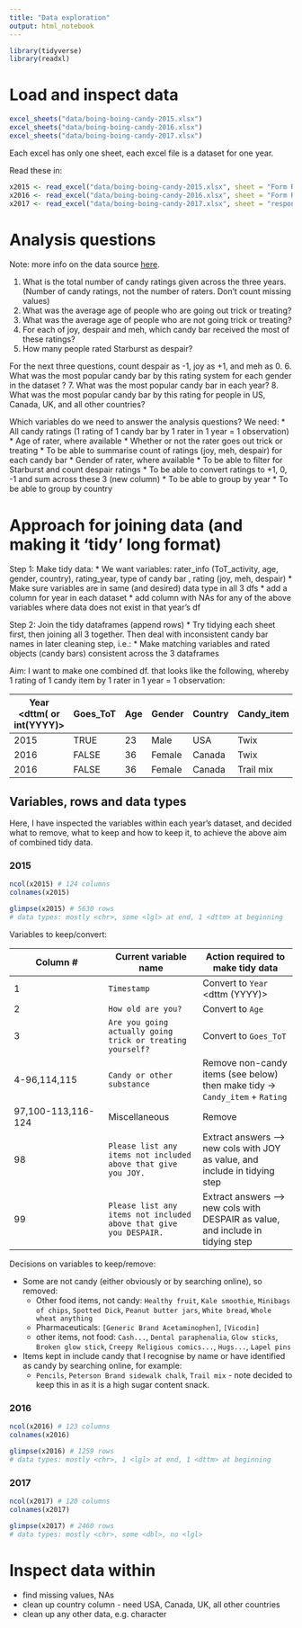 ```yaml
---
title: "Data exploration"
output: html_notebook
---
```


```r
library(tidyverse)
library(readxl)
```

# Load and inspect data

```r
excel_sheets("data/boing-boing-candy-2015.xlsx")
excel_sheets("data/boing-boing-candy-2016.xlsx")
excel_sheets("data/boing-boing-candy-2017.xlsx")
```

Each excel has only one sheet, each excel file is a dataset for one year. 

Read these in:
```r
x2015 <- read_excel("data/boing-boing-candy-2015.xlsx", sheet = "Form Responses 1")
x2016 <- read_excel("data/boing-boing-candy-2016.xlsx", sheet = "Form Responses 1")
x2017 <- read_excel("data/boing-boing-candy-2017.xlsx", sheet = "responses (2) (1).csv")
```


# Analysis questions

Note: more info on the data source [here](https://www.scq.ubc.ca/so-much-candy-data-seriously/).

1. What is the total number of candy ratings given across the three years. (Number of candy ratings, not the number of raters. Don’t count missing values)
2. What was the average age of people who are going out trick or treating?
3. What was the average age of people who are not going trick or treating?
4. For each of joy, despair and meh, which candy bar received the most of these ratings?
5. How many people rated Starburst as despair?

For the next three questions, count despair as -1, joy as +1, and meh as 0.
6. What was the most popular candy bar by this rating system for each gender in the dataset ?
7. What was the most popular candy bar in each year?
8. What was the most popular candy bar by this rating for people in US, Canada, UK, and all other countries?

Which variables do we need to answer the analysis questions? We need:
* All candy ratings (1 rating of 1 candy bar by 1 rater in 1 year = 1 observation)
* Age of rater, where available
* Whether or not the rater goes out trick or treating
* To be able to summarise count of ratings (joy, meh, despair) for each candy bar
* Gender of rater, where available
* To be able to filter for Starburst and count despair ratings
* To be able to convert ratings to +1, 0, -1 and sum across these 3 (new column)
* To be able to group by year
* To be able to group by country

# Approach for joining data (and making it 'tidy' long format)

Step 1: Make tidy data: 
  * We want variables: rater_info (ToT_activity, age, gender, country), rating_year, type of candy bar <chr>, rating (joy, meh, despair) 
  * Make sure variables are in same (and desired) data type in all 3 dfs
  * add a column for year in each dataset
  * add column with NAs for any of the above variables where data does not exist in that year's df 

Step 2: Join the tidy dataframes (append rows)
* Try tidying each sheet first, then joining all 3 together. Then deal with inconsistent candy bar names in later cleaning step, i.e.:
  * Make matching variables and rated objects (candy bars) consistent across the 3 dataframes
  
Aim: I want to make one combined df. that looks like the following, whereby 1 rating of 1 candy item by 1 rater in 1 year = 1 observation:

| Year <dttm( or int(YYYY)> | Goes_ToT <chr or lgl>  | Age <int> | Gender <chr> | Country <chr>  | Candy_item <chr> | Rating <chr>  | [And later: Rating_value <dbl>] |
|----|----|----|----|----|----|----|----|
| 2015 | TRUE | 23 | Male | USA | Twix | JOY | 1 |
| 2016 | FALSE | 36 | Female | Canada  | Twix | DESPAIR | -1 |
| 2016 | FALSE | 36 | Female | Canada  | Trail mix | MEH | 0 |

## Variables, rows and data types

Here, I have inspected the variables within each year's dataset, and decided what to remove, what to keep and how to keep it, to achieve the above aim of combined tidy data.

### 2015

```r
ncol(x2015) # 124 columns
colnames(x2015)
```

```r
glimpse(x2015) # 5630 rows
# data types: mostly <chr>, some <lgl> at end, 1 <dttm> at beginning
```

Variables to keep/convert:

| Column # | Current variable name <type> | Action required to make tidy data |
| ----- | ----- | ----- |
| 1 | `Timestamp` <dttm> | Convert to `Year` <dttm (YYYY)> |
| 2 | `How old are you?` <chr> | Convert to `Age` <int> |
| 3 | `Are you going actually going trick or treating yourself?` <chr> |  Convert to `Goes_ToT` <chr or lgl> |
| 4-96,114,115 | `Candy or other substance` <chr> | Remove non-candy items (see below) then make tidy -> `Candy_item` <chr> + `Rating` <chr> |
| 97,100-113,116-124 | Miscellaneous  | Remove |
| 98 | `Please list any items not included above that give you JOY.` | Extract answers --> new cols with JOY as value, and include in tidying step |
| 99 | `Please list any items not included above that give you DESPAIR.` | Extract answers --> new cols with DESPAIR as value, and include in tidying step |

Decisions on variables to keep/remove:

* Some are not candy (either obviously or by searching online), so removed:
  * Other food items, not candy: `Healthy fruit`, `Kale smoothie`, `Minibags of chips`, `Spotted Dick`, `Peanut butter jars`, `White bread`, `Whole wheat anything`
  * Pharmaceuticals: `[Generic Brand Acetaminophen]`, `[Vicodin]`
  * other items, not food: `Cash...`, `Dental paraphenalia`, `Glow sticks`, `Broken glow stick`, `Creepy Religious comics...`, `Hugs...`, `Lapel pins`
* Items kept in include candy that I recognise by name or have identified as candy by searching online, for example:
  * `Pencils`, `Peterson Brand sidewalk chalk`, `Trail mix` - note decided to keep this in as it is a high sugar content snack.




### 2016

```r
ncol(x2016) # 123 columns
colnames(x2016)
```

```r
glimpse(x2016) # 1259 rows
# data types: mostly <chr>, 1 <lgl> at end, 1 <dttm> at beginning
```

### 2017

```r
ncol(x2017) # 120 columns
colnames(x2017)
```

```r
glimpse(x2017) # 2460 rows
# data types: mostly <chr>, some <dbl>, no <lgl>
```





# Inspect data within

* find missing values, NAs
* clean up country column - need USA, Canada, UK, all other countries
* clean up any other data, e.g. character

